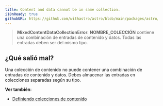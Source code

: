 ```yaml
---
title: Content and data cannot be in same collection.
i18nReady: true
githubURL: https://github.com/withastro/astro/blob/main/packages/astro/src/core/errors/errors-data.ts
---
```


> **MixedContentDataCollectionError**: **NOMBRE_COLECCIÓN** contiene una combinación de entradas de contenido y datos. Todas las entradas deben ser del mismo tipo.

## ¿Qué salió mal?
Una colección de contenido no puede contener una combinación de entradas de contenido y datos. Debes almacenar las entradas en colecciones separadas según su tipo.

**Ver también:**
-  [Definiendo colecciones de contenido](/es/guides/upgrade-to/v5/#updating-existing-collections)
